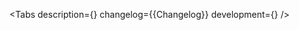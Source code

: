 

<Meta of={Stories} />

<ComponentHeader
    name='StepperInput'
    design='https://www.figma.com/file/cdNnkh2QdxuvYLrBm4cubM/Web-%3A%3A-Core-Default-Components?type=design&node-id=103894%3A5905&mode=design&t=Itgzojk9BOtPqYkS-1'
    children='Используется для ввода цифровых значений c заданным шагом.'
/>

<Tabs
    description={<Description />}
    changelog={<Markdown>{Changelog}</Markdown>}
    development={<Development />}
/>
